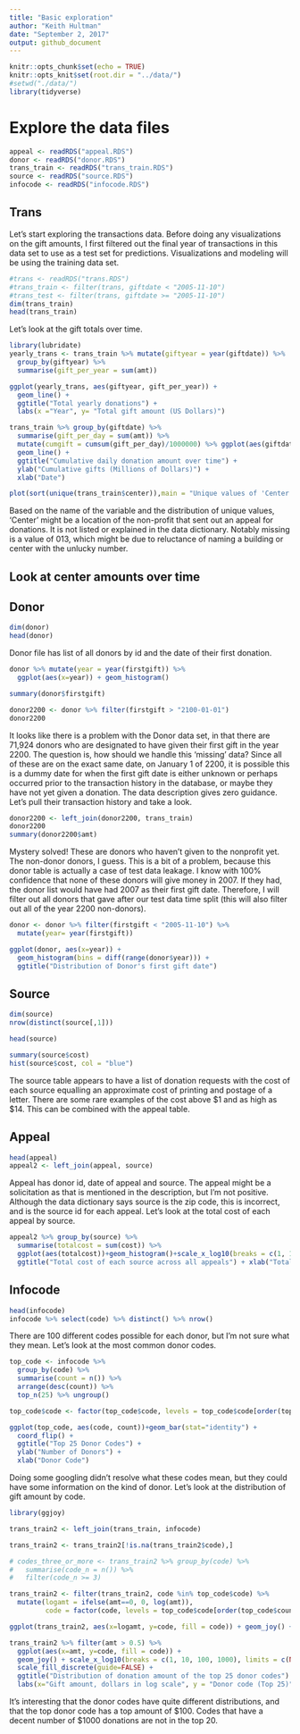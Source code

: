 ```yaml
---
title: "Basic exploration"
author: "Keith Hultman"
date: "September 2, 2017"
output: github_document
---
```


```r
knitr::opts_chunk$set(echo = TRUE)
knitr::opts_knit$set(root.dir = "../data/")
#setwd("./data/")
library(tidyverse)
```

# Explore the data files

```r
appeal <- readRDS("appeal.RDS")
donor <- readRDS("donor.RDS")
trans_train <- readRDS("trans_train.RDS")
source <- readRDS("source.RDS")
infocode <- readRDS("infocode.RDS")
```

## Trans

Let's start exploring the transactions data. Before doing any visualizations on the gift amounts, I first filtered out the final year of transactions in this data set to use as a test set for predictions. Visualizations and modeling will be using the training data set. 

```r
#trans <- readRDS("trans.RDS")
#trans_train <- filter(trans, giftdate < "2005-11-10")
#trans_test <- filter(trans, giftdate >= "2005-11-10")
dim(trans_train)
head(trans_train)
```

Let's look at the gift totals over time.

```r
library(lubridate)
yearly_trans <- trans_train %>% mutate(giftyear = year(giftdate)) %>% 
  group_by(giftyear) %>% 
  summarise(gift_per_year = sum(amt))

ggplot(yearly_trans, aes(giftyear, gift_per_year)) + 
  geom_line() + 
  ggtitle("Total yearly donations") +
  labs(x ="Year", y= "Total gift amount (US Dollars)")

trans_train %>% group_by(giftdate) %>% 
  summarise(gift_per_day = sum(amt)) %>% 
  mutate(cumgift = cumsum(gift_per_day)/1000000) %>% ggplot(aes(giftdate, cumgift)) + 
  geom_line() +
  ggtitle("Cumulative daily donation amount over time") +
  ylab("Cumulative gifts (Millions of Dollars)") +
  xlab("Date")
```


```r
plot(sort(unique(trans_train$center)),main = "Unique values of 'Center' in data set")
```

Based on the name of the variable and the distribution of unique values, 'Center' might be a location of the non-profit that sent out an appeal for donations. It is not listed or explained in the data dictionary. Notably missing is a value of 013, which might be due to reluctance of naming a building or center with the unlucky number.

## Look at center amounts over time


## Donor

```r
dim(donor)
head(donor)
```

Donor file has list of all donors by id and the date of their first donation.
```r
donor %>% mutate(year = year(firstgift)) %>% 
  ggplot(aes(x=year)) + geom_histogram()

summary(donor$firstgift)

donor2200 <- donor %>% filter(firstgift > "2100-01-01")
donor2200
```

It looks like there is a problem with the Donor data set, in that there are 71,924 donors who are designated to have given their first gift in the year 2200. The question is, how should we handle this 'missing' data? Since all of these are on the exact same date, on January 1 of 2200, it is possible this is a dummy date for when the first gift date is either unknown or perhaps occurred prior to the transaction history in the database, or maybe they have not yet given a donation. The data description gives zero guidance. Let's pull their transaction history and take a look. 

```r
donor2200 <- left_join(donor2200, trans_train)
donor2200
summary(donor2200$amt)
```

Mystery solved! These are donors who haven't given to the nonprofit yet. The non-donor donors, I guess. This is a bit of a problem, because this donor table is actually a case of test data leakage. I know with 100% confidence that none of these donors will give money in 2007. If they had, the donor list would have had 2007 as their first gift date.  Therefore, I will filter out all donors that gave after our test data time split (this will also filter out all of the year 2200 non-donors). 

```r
donor <- donor %>% filter(firstgift < "2005-11-10") %>% 
  mutate(year= year(firstgift))

ggplot(donor, aes(x=year)) + 
  geom_histogram(bins = diff(range(donor$year))) +
  ggtitle("Distribution of Donor's first gift date")
```

## Source 

```r
dim(source)
nrow(distinct(source[,1]))

head(source)

summary(source$cost)
hist(source$cost, col = "blue")
```

The source table appears to have a list of donation requests with the cost of each source equalling an approximate cost of printing and postage of a letter. There are some rare examples of the cost above \$1 and as high as \$14. This can be combined with the appeal table. 

## Appeal

```r
head(appeal)
appeal2 <- left_join(appeal, source)
```

Appeal has donor id, date of appeal and source. The appeal might be a solicitation as that is mentioned in the description, but I'm not positive. Although the data dictionary says source is the zip code, this is incorrect, and is the source id for each appeal. Let's look at the total cost of each appeal by source.

```r
appeal2 %>% group_by(source) %>% 
  summarise(totalcost = sum(cost)) %>% 
  ggplot(aes(totalcost))+geom_histogram()+scale_x_log10(breaks = c(1, 10, 100, 1000, 10000)) +
  ggtitle("Total cost of each source across all appeals") + xlab("Total cost ($)") + ylab("Number of Sources")
```


## Infocode

```r
head(infocode)
infocode %>% select(code) %>% distinct() %>% nrow()
```

There are 100 different codes possible for each donor, but I'm not sure what they mean. Let's look at the most common donor codes.

```r
top_code <- infocode %>% 
  group_by(code) %>% 
  summarise(count = n()) %>% 
  arrange(desc(count)) %>% 
  top_n(25) %>% ungroup()

top_code$code <- factor(top_code$code, levels = top_code$code[order(top_code$count)])

ggplot(top_code, aes(code, count))+geom_bar(stat="identity") + 
  coord_flip() +
  ggtitle("Top 25 Donor Codes") + 
  ylab("Number of Donors") +
  xlab("Donor Code")
```

Doing some googling didn't resolve what these codes mean, but they could have some information on the kind of donor. Let's look at the distribution of gift amount by code. 

```r
library(ggjoy)

trans_train2 <- left_join(trans_train, infocode)

trans_train2 <- trans_train2[!is.na(trans_train2$code),]

# codes_three_or_more <- trans_train2 %>% group_by(code) %>% 
#   summarise(code_n = n()) %>% 
#   filter(code_n >= 3)

trans_train2 <- filter(trans_train2, code %in% top_code$code) %>% 
  mutate(logamt = ifelse(amt==0, 0, log(amt)), 
         code = factor(code, levels = top_code$code[order(top_code$count)]))

ggplot(trans_train2, aes(x=logamt, y=code, fill = code)) + geom_joy() + scale_x_continuous(limits = c(0,7.5))

trans_train2 %>% filter(amt > 0.5) %>% 
  ggplot(aes(x=amt, y=code, fill = code)) + 
  geom_joy() + scale_x_log10(breaks = c(1, 10, 100, 1000), limits = c(NA, 5000)) +  
  scale_fill_discrete(guide=FALSE) +
  ggtitle("Distribution of donation amount of the top 25 donor codes") +
  labs(x="Gift amount, dollars in log scale", y = "Donor code (Top 25)")
```

It's interesting that the donor codes have quite different distributions, and that the top donor code has a top amount of \$100. Codes that have a decent number of \$1000 donations are not in the top 20.

